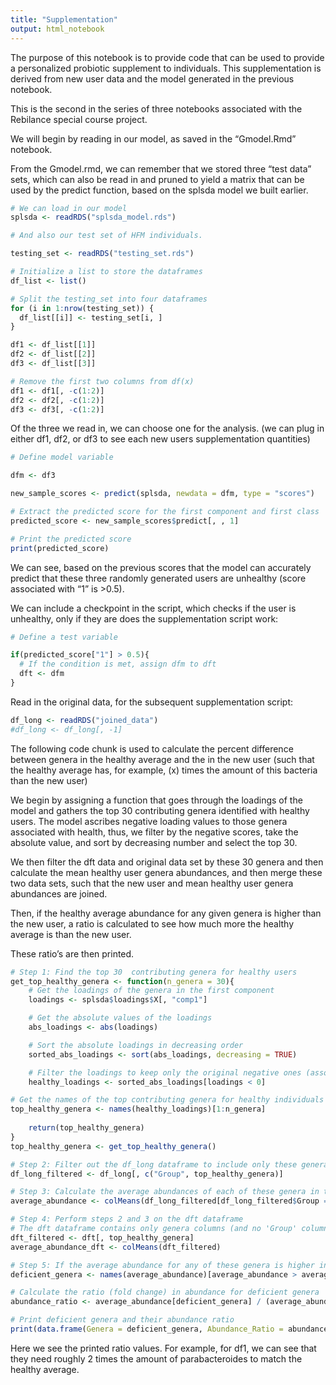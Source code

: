 ```yaml
---
title: "Supplementation"
output: html_notebook
---
```


The purpose of this notebook is to provide code that can be used to provide a personalized probiotic supplement to individuals. This supplementation is derived from new user data and the model generated in the previous notebook. 

This is the second in the series of three notebooks associated with the Rebilance special course project. 

We will begin by reading in our model, as saved in the "Gmodel.Rmd" notebook.

From the Gmodel.rmd, we can remember that we stored three "test data" sets, which can also be read in and pruned to yield a matrix that can be used by the predict function, based on the splsda model we built earlier.  

```r
# We can load in our model
splsda <- readRDS("splsda_model.rds")

# And also our test set of HFM individuals. 

testing_set <- readRDS("testing_set.rds")

# Initialize a list to store the dataframes
df_list <- list()

# Split the testing_set into four dataframes
for (i in 1:nrow(testing_set)) {
  df_list[[i]] <- testing_set[i, ]
}

df1 <- df_list[[1]]
df2 <- df_list[[2]]
df3 <- df_list[[3]]

# Remove the first two columns from df(x)
df1 <- df1[, -c(1:2)]
df2 <- df2[, -c(1:2)]
df3 <- df3[, -c(1:2)]
```

Of the three we read in, we can choose one for the analysis. (we can plug in either df1, df2, or df3 to see each new users supplementation quantities)

```r
# Define model variable

dfm <- df3

new_sample_scores <- predict(splsda, newdata = dfm, type = "scores")

```

```r

# Extract the predicted score for the first component and first class
predicted_score <- new_sample_scores$predict[, , 1]

# Print the predicted score
print(predicted_score)
```

We can see, based on the previous scores that the model can accurately predict that these three randomly generated users are unhealthy (score associated with "1" is >0.5).

We can include a checkpoint in the script, which checks if the user is unhealthy, only if they are does the supplementation script work:

```r
# Define a test variable 

if(predicted_score["1"] > 0.5){
  # If the condition is met, assign dfm to dft
  dft <- dfm
}
```

Read in the original data, for the subsequent supplementation script:
```r
df_long <- readRDS("joined_data")
#df_long <- df_long[, -1]

```

The following code chunk is used to calculate the percent difference between genera in the healthy average and the in the new user (such that the healthy average has, for example, (x) times the amount of this bacteria than the new user)

We begin by assigning a function that goes through the loadings of the model and gathers the top 30 contributing genera identified with healthy users. The model ascribes negative loading values to those genera associated with health, thus, we filter by the negative scores, take the absolute value, and sort by decreasing number and select the top 30. 

We then filter the dft data and original data set by these 30 genera and then calculate the mean healthy user genera abundances, and then merge these two data sets, such that the new user and mean healthy user genera abundances are joined.

Then, if the healthy average abundance for any given genera is higher than the new user, a ratio is calculated to see how much more the healthy average is than the new user. 

These ratio's are then printed. 

```r
# Step 1: Find the top 30  contributing genera for healthy users
get_top_healthy_genera <- function(n_genera = 30){
    # Get the loadings of the genera in the first component
    loadings <- splsda$loadings$X[, "comp1"]

    # Get the absolute values of the loadings
    abs_loadings <- abs(loadings)

    # Sort the absolute loadings in decreasing order
    sorted_abs_loadings <- sort(abs_loadings, decreasing = TRUE)

    # Filter the loadings to keep only the original negative ones (associated with 'healthy')
    healthy_loadings <- sorted_abs_loadings[loadings < 0]

# Get the names of the top contributing genera for healthy individuals
top_healthy_genera <- names(healthy_loadings)[1:n_genera]
    
    return(top_healthy_genera)
}
top_healthy_genera <- get_top_healthy_genera()

# Step 2: Filter out the df_long dataframe to include only these genera for healthy and unhealthy users
df_long_filtered <- df_long[, c("Group", top_healthy_genera)]

# Step 3: Calculate the average abundances of each of these genera in the df_long dataframe
average_abundance <- colMeans(df_long_filtered[df_long_filtered$Group == 0, -1])

# Step 4: Perform steps 2 and 3 on the dft dataframe
# The dft dataframe contains only genera columns (and no 'Group' column)
dft_filtered <- dft[, top_healthy_genera]
average_abundance_dft <- colMeans(dft_filtered)

# Step 5: If the average abundance for any of these genera is higher in the average healthy abundances than they are in the dft dataframe, print them out.
deficient_genera <- names(average_abundance)[average_abundance > average_abundance_dft]

# Calculate the ratio (fold change) in abundance for deficient genera
abundance_ratio <- average_abundance[deficient_genera] / (average_abundance_dft[deficient_genera] + 1e-9)

# Print deficient genera and their abundance ratio
print(data.frame(Genera = deficient_genera, Abundance_Ratio = abundance_ratio))

```

Here we see the printed ratio values. For example, for df1, we can see that they need roughly 2 times the amount of parabacteroides to match the healthy average. 










